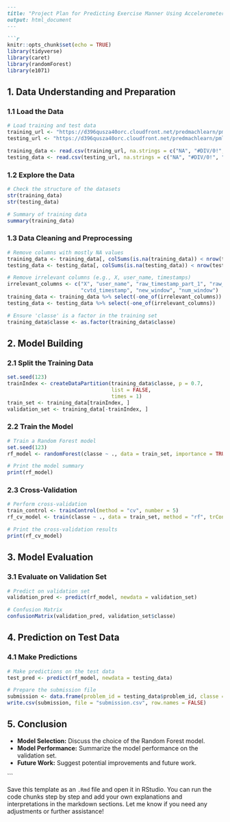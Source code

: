 

```markdown
---
title: "Project Plan for Predicting Exercise Manner Using Accelerometer Data"
output: html_document
---

```r
knitr::opts_chunk$set(echo = TRUE)
library(tidyverse)
library(caret)
library(randomForest)
library(e1071)
```

## 1. Data Understanding and Preparation

### 1.1 Load the Data

```r
# Load training and test data
training_url <- "https://d396qusza40orc.cloudfront.net/predmachlearn/pml-training.csv"
testing_url <- "https://d396qusza40orc.cloudfront.net/predmachlearn/pml-testing.csv"

training_data <- read.csv(training_url, na.strings = c("NA", "#DIV/0!", ""))
testing_data <- read.csv(testing_url, na.strings = c("NA", "#DIV/0!", ""))
```

### 1.2 Explore the Data

```r
# Check the structure of the datasets
str(training_data)
str(testing_data)

# Summary of training data
summary(training_data)
```

### 1.3 Data Cleaning and Preprocessing

```r
# Remove columns with mostly NA values
training_data <- training_data[, colSums(is.na(training_data)) < nrow(training_data) * 0.6]
testing_data <- testing_data[, colSums(is.na(testing_data)) < nrow(testing_data) * 0.6]

# Remove irrelevant columns (e.g., X, user_name, timestamps)
irrelevant_columns <- c("X", "user_name", "raw_timestamp_part_1", "raw_timestamp_part_2", 
                        "cvtd_timestamp", "new_window", "num_window")
training_data <- training_data %>% select(-one_of(irrelevant_columns))
testing_data <- testing_data %>% select(-one_of(irrelevant_columns))

# Ensure 'classe' is a factor in the training set
training_data$classe <- as.factor(training_data$classe)
```

## 2. Model Building

### 2.1 Split the Training Data

```r
set.seed(123)
trainIndex <- createDataPartition(training_data$classe, p = 0.7, 
                                  list = FALSE, 
                                  times = 1)
train_set <- training_data[trainIndex, ]
validation_set <- training_data[-trainIndex, ]
```

### 2.2 Train the Model

```r
# Train a Random Forest model
set.seed(123)
rf_model <- randomForest(classe ~ ., data = train_set, importance = TRUE, ntree = 100)

# Print the model summary
print(rf_model)
```

### 2.3 Cross-Validation

```r
# Perform cross-validation
train_control <- trainControl(method = "cv", number = 5)
rf_cv_model <- train(classe ~ ., data = train_set, method = "rf", trControl = train_control)

# Print the cross-validation results
print(rf_cv_model)
```

## 3. Model Evaluation

### 3.1 Evaluate on Validation Set

```r
# Predict on validation set
validation_pred <- predict(rf_model, newdata = validation_set)

# Confusion Matrix
confusionMatrix(validation_pred, validation_set$classe)
```

## 4. Prediction on Test Data

### 4.1 Make Predictions

```r
# Make predictions on the test data
test_pred <- predict(rf_model, newdata = testing_data)

# Prepare the submission file
submission <- data.frame(problem_id = testing_data$problem_id, classe = test_pred)
write.csv(submission, file = "submission.csv", row.names = FALSE)
```

## 5. Conclusion

- **Model Selection:** Discuss the choice of the Random Forest model.
- **Model Performance:** Summarize the model performance on the validation set.
- **Future Work:** Suggest potential improvements and future work.

```

Save this template as an `.Rmd` file and open it in RStudio. You can run the code chunks step by step and add your own explanations and interpretations in the markdown sections. Let me know if you need any adjustments or further assistance!

